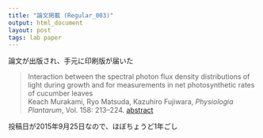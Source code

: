 ```yaml
---
title: "論文掲載 (Regular_003)"
output: html_document
layout: post
tags: lab paper 
---
```


論文が出版され、手元に印刷版が届いた  

> Interaction between the spectral photon flux density distributions of light during growth and for measurements in net photosynthetic rates of cucumber leaves  
> Keach Murakami, Ryo Matsuda, Kazuhiro Fujiwara, *Physiologia Plantarum*, Vol. 158: 213--224.
> [abstract](http://onlinelibrary.wiley.com/wol1/doi/10.1111/ppl.12421/abstract)  

投稿日が2015年9月25日なので、ほぼちょうど1年ごし  